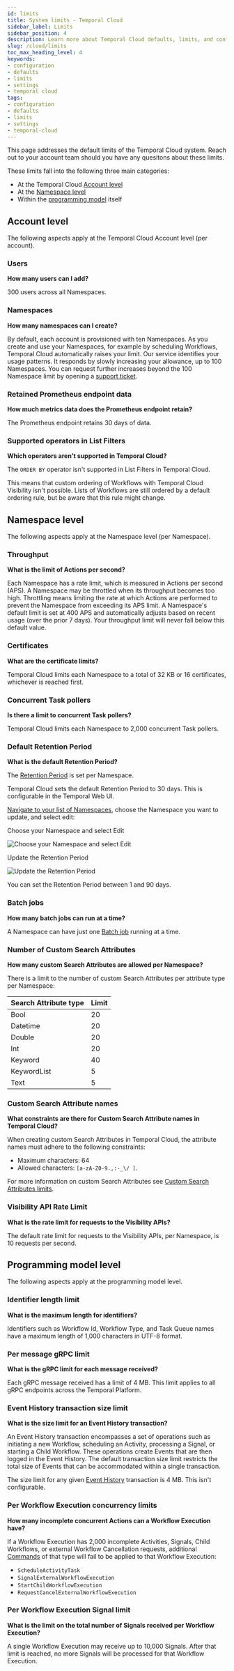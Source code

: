```yaml
---
id: limits
title: System limits - Temporal Cloud
sidebar_label: Limits
sidebar_position: 4
description: Learn more about Temporal Cloud defaults, limits, and configurable settings.
slug: /cloud/limits
toc_max_heading_level: 4
keywords:
- configuration
- defaults
- limits
- settings
- temporal cloud
tags:
- configuration
- defaults
- limits
- settings
- temporal-cloud
---
```


<!-- THIS FILE IS GENERATED. DO NOT EDIT THIS FILE DIRECTLY -->

This page addresses the default limits of the Temporal Cloud system.
Reach out to your account team should you have any quesitons about these limits.

These limits fall into the following three main categories:

- At the Temporal Cloud [Account level](#account-level)
- At the [Namespace level](#namespace-level)
- Within the [programming model](#programming-model-level) itself

## Account level

The following aspects apply at the Temporal Cloud Account level (per account).

### Users

**How many users can I add?**

300 users across all Namespaces.

### Namespaces

**How many namespaces can I create?​**

By default, each account is provisioned with ten Namespaces.
As you create and use your Namespaces, for example by scheduling Workflows, Temporal Cloud automatically raises your limit.
Our service identifies your usage patterns.
It responds by slowly increasing your allowance, up to 100 Namespaces.
You can request further increases beyond the 100 Namespace limit by opening a [support ticket](/cloud/support#support-ticket).

### Retained Prometheus endpoint data

**How much metrics data does the Prometheus endpoint retain?​**

The Prometheus endpoint retains 30 days of data.

### Supported operators in List Filters

**Which operators aren't supported in Temporal Cloud?**

The `ORDER BY` operator isn't supported in List Filters in Temporal Cloud.

This means that custom ordering of Workflows with Temporal Cloud Visibility isn't possible.
Lists of Workflows are still ordered by a default ordering rule, but be aware that this rule might change.

## Namespace level

The following aspects apply at the Namespace level (per Namespace).

### Throughput

**What is the limit of Actions per second?**

Each Namespace has a rate limit, which is measured in Actions per second (APS).
A Namespace may be throttled when its throughput becomes too high.
Throttling means limiting the rate at which Actions are performed to prevent the Namespace from exceeding its APS limit.
A Namespace's default limit is set at 400 APS and automatically adjusts based on recent usage (over the prior 7 days).
Your throughput limit will never fall below this default value.

### Certificates

**What are the certificate limits?**

Temporal Cloud limits each Namespace to a total of 32 KB or 16 certificates, whichever is reached first.

### Concurrent Task pollers

**Is there a limit to concurrent Task pollers?**

Temporal Cloud limits each Namespace to 2,000 concurrent Task pollers.

### Default Retention Period

**What is the default Retention Period?**

The [Retention Period](/clusters#retention-period) is set per Namespace.

Temporal Cloud sets the default Retention Period to 30 days.
This is configurable in the Temporal Web UI.

[Navigate to your list of Namespaces](https://cloud.temporal.io/namespaces), choose the Namespace you want to update, and select edit:

<div class="tdiw"><div class="tditw"><p class="tdit">Choose your Namespace and select Edit</p></div><div class="tdiiw" height="462"><img class="img_ev3q" src="/img/cloud-guide/edit-namespace-option.png" alt="Choose your Namespace and select Edit" /></div></div>

<div class="tdiw"><div class="tditw"><p class="tdit">Update the Retention Period</p></div><div class="tdiiw" height="482"><img class="img_ev3q" src="/img/cloud-guide/edit-retention-period.png" alt="Update the Retention Period" /></div></div>

You can set the Retention Period between 1 and 90 days.

### Batch jobs

**How many batch jobs can run at a time?**

A Namespace can have just one [Batch job](/cli/batch) running at a time.

### Number of Custom Search Attributes

**How many custom Search Attributes are allowed per Namespace?**

There is a limit to the number of custom Search Attributes per attribute type per Namespace:

| Search Attribute type | Limit |
| --------------------- | ----- |
| Bool                  | 20    |
| Datetime              | 20    |
| Double                | 20    |
| Int                   | 20    |
| Keyword               | 40    |
| KeywordList           | 5     |
| Text                  | 5     |

### Custom Search Attribute names

**What constraints are there for Custom Search Attribute names in Temporal Cloud?**

When creating custom Search Attributes in Temporal Cloud, the attribute names must adhere to the following constraints:

- Maximum characters: 64
- Allowed characters: `[a-zA-Z0-9.,:-_\/ ]`.

For more information on custom Search Attributes see [Custom Search Attributes limits](/visibility#custom-search-attributes).

### Visibility API Rate Limit

**What is the rate limit for requests to the Visibility APIs?**

The default rate limit for requests to the Visibility APIs, per Namespace, is 10 requests per second.

## Programming model level

The following aspects apply at the programming model level.

### Identifier length limit

**What is the maximum length for identifiers?**

Identifiers such as Workflow Id, Workflow Type, and Task Queue names have a maximum length of 1,000 characters in UTF-8 format.

### Per message gRPC limit

**What is the gRPC limit for each message received?**

Each gRPC message received has a limit of 4 MB.
This limit applies to all gRPC endpoints across the Temporal Platform.

### Event History transaction size limit

**What is the size limit for an Event History transaction?**

An Event History transaction encompasses a set of operations such as initiating a new Workflow, scheduling an Activity, processing a Signal, or starting a Child Workflow. These operations create Events that are then logged in the Event History. The default transaction size limit restricts the total size of Events that can be accommodated within a single transaction.

The size limit for any given [Event History](/workflows#event-history) transaction is 4 MB.
This isn't configurable.

### Per Workflow Execution concurrency limits

**How many incomplete concurrent Actions can a Workflow Execution have?**

If a Workflow Execution has 2,000 incomplete Activities, Signals, Child Workflows, or external Workflow Cancellation requests, additional [Commands](/workflows#command) of that type will fail to be applied to that Workflow Execution:

- `ScheduleActivityTask`
- `SignalExternalWorkflowExecution`
- `StartChildWorkflowExecution`
- `RequestCancelExternalWorkflowExecution`

### Per Workflow Execution Signal limit

**What is the limit on the total number of Signals received per Workflow Execution?**

A single Workflow Execution may receive up to 10,000 Signals.
After that limit is reached, no more Signals will be processed for that Workflow Execution.

